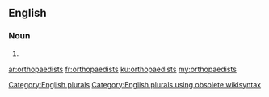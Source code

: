 ==English==

===Noun===
{{head|en}}

# {{plural of|orthopaedist}}

[[Category:English plurals]][[Category:English plurals using obsolete wikisyntax]]

[[ar:orthopaedists]]
[[fr:orthopaedists]]
[[ku:orthopaedists]]
[[my:orthopaedists]]